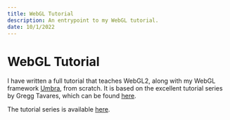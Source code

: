 ```yaml
---
title: WebGL Tutorial
description: An entrypoint to my WebGL tutorial.
date: 10/1/2022
---
```

# WebGL Tutorial

I have written a full tutorial that teaches WebGL2, along with my WebGL framework [Umbra](https://umbra.lakuna.pw/), from scratch.
It is based on the excellent tutorial series by Gregg Tavares, which can be found [here](https://webgl2fundamentals.org/).

The tutorial series is available [here](/webgl).
